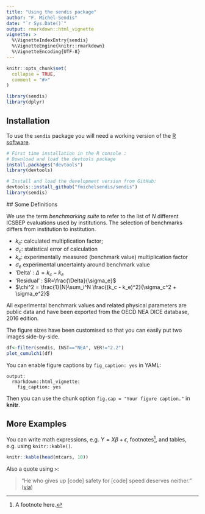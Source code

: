 ```yaml
---
title: "Using the sendis package"
author: "F. Michel-Sendis"
date: "`r Sys.Date()`"
output: rmarkdown::html_vignette 
vignette: >
  %\VignetteIndexEntry{sendis}
  %\VignetteEngine{knitr::rmarkdown}
  %\VignetteEncoding{UTF-8}
---
```


```r
knitr::opts_chunk$set(
  collapse = TRUE,
  comment = "#>"
)

library(sendis)
library(dplyr)

```
 
## Installation 

To use the `sendis` package you will need a working version of the [R software](https://www.r-project.org/). 

```r
# First time installation in the R console : 
# Download and load the devtools package
install.packages("devtools")
library(devtools)

# Install and load the development version from GitHub:
devtools::install_github("fmichelsendis/sendis")
library(sendis)
```


 ## Some Definitions

We use the term *benchmarking suite* to refer to the list of $N$ different ICSBEP evaluations used by institutions. The selection of benchmarks differs from institution to institution.

* $k_c$: calculated multiplication factor;
* $\sigma_c$: statistical error of calculation
* $k_e$: experimentally measured (benchmark value) multiplication factor
* $\sigma_e$ experimental uncertainty around benchmark value
* 'Delta' : $\Delta = k_c - k_e$
* 'Residual' : $R=\frac{\Delta}{\sigma_e}$
* $\chi^2 = \frac{1}{N}\sum_i^N \frac{(k_c - k_e)^2}{\sigma_c^2 + \sigma_e^2}$

 
All experimental benchmark values and related physical parameters are public data and have been exported from the OECD NEA DICE database, 2016 edition. 


The figure sizes have been customised so that you can easily put two images side-by-side. 

```r
df<-filter(sendis, INST=="NEA", VER!="2.2")
plot_cumulchi(df)

```

You can enable figure captions by `fig_caption: yes` in YAML:

    output:
      rmarkdown::html_vignette:
        fig_caption: yes

Then you can use the chunk option `fig.cap = "Your figure caption."` in **knitr**.

## More Examples

You can write math expressions, e.g. $Y = X\beta + \epsilon$, footnotes^[A footnote here.], and tables, e.g. using `knitr::kable()`.

```r
knitr::kable(head(mtcars, 10))
```

Also a quote using `>`:

> "He who gives up [code] safety for [code] speed deserves neither."
([via](https://twitter.com/hadleywickham/status/504368538874703872))
